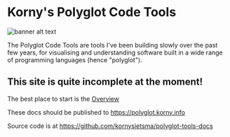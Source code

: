 # Korny's Polyglot Code Tools

![banner alt text](banner.png)

The Polyglot Code Tools are tools I've been building slowly over the past few years, for visualising and understanding software built in a wide range of programming languages (hence "polyglot").

## **This site is quite incomplete at the moment!**

The best place to start is the [Overview](/overview)

These docs should be published to <https://polyglot.korny.info>

Source code is at <https://github.com/kornysietsma/polyglot-tools-docs>

